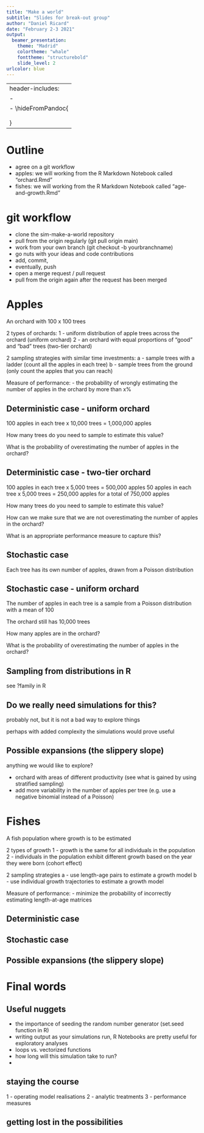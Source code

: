 ```yaml
---
title: "Make a world"
subtitle: "Slides for break-out group"
author: "Daniel Ricard"
date: "February 2-3 2021"
output: 
  beamer_presentation:
    theme: "Madrid"
    colortheme: "whale"
    fonttheme: "structurebold"
    slide_level: 2
urlcolor: blue
---
```


---
header-includes:
- \newcommand{\hideFromPandoc}[1]{#1}
- \hideFromPandoc{
    \let\Begin\begin
    \let\End\end
  }
---

# Outline
- agree on a git workflow
- apples: we will working from the R Markdown Notebook called "orchard.Rmd"
- fishes: we will working from the R Markdown Notebook called "age-and-growth.Rmd"

# git workflow
- clone the sim-make-a-world repository 
- pull from the origin regularly (git pull origin main)
- work from your own branch (git checkout -b yourbranchname)
- go nuts with your ideas and code contributions
- add, commit, 
- eventually, push
- open a merge request / pull request
- pull from the origin again after the request has been merged

# Apples
An orchard with 100 x 100 trees

2 types of orchards:
1 - uniform distribution of apple trees across the orchard (uniform orchard)
2 - an orchard with equal proportions of "good" and "bad" trees (two-tier orchard)

2 sampling strategies with similar time investments:
a - sample trees with a ladder (count all the apples in each tree)
b - sample trees from the ground (only count the apples that you can reach)

Measure of performance:
- the probability of wrongly estimating the number of apples in the orchard by more than x%


## Deterministic case - uniform orchard
100 apples in each tree x 10,000 trees = 1,000,000 apples

How many trees do you need to sample to estimate this value?

What is the probability of overestimating the number of apples in the orchard?


## Deterministic case - two-tier orchard
100 apples in each tree x 5,000 trees = 500,000 apples
50 apples in each tree x 5,000 trees = 250,000 apples
for a total of 750,000 apples

How many trees do you need to sample to estimate this value?

How can we make sure that we are not overestimating the number of apples in the orchard?

What is an appropriate performance measure to capture this?


## Stochastic case
Each tree has its own number of apples, drawn from a Poisson distribution

## Stochastic case - uniform orchard
The number of apples in each tree is a sample from a Poisson distribution with a mean of 100

The orchard still has 10,000 trees

How many apples are in the orchard?

What is the probability of overestimating the number of apples in the orchard?


## Sampling from distributions in R

see ?family in R

## Do we really need simulations for this?

probably not, but it is not a bad way to explore things

perhaps with added complexity the simulations would prove useful

## Possible expansions (the slippery slope)

anything we would like to explore?

- orchard with areas of different productivity (see what is gained by using stratified sampling)
- add more variability in the number of apples per tree (e.g. use a negative binomial instead of a Poisson)


# Fishes
A fish population where growth is to be estimated

2 types of growth
1 - growth is the same for all individuals in the population
2 - individuals in the population exhibit different growth based on the year they were born (cohort effect)

2 sampling strategies
a - use length-age pairs to estimate a growth model
b - use individual growth trajectories to estimate a growth model

Measure of performance:
- minimize the probability of incorrectly estimating length-at-age matrices


## Deterministic case


## Stochastic case


## Possible expansions (the slippery slope)

# Final words
## Useful nuggets
- the importance of seeding the random number generator (set.seed function in R)
- writing output as your simulations run, R Notebooks are pretty useful for exploratory analyses
- loops vs. vectorized functions
- how long will this simulation take to run?
- 

## staying the course
1 - operating model realisations
2 - analytic treatments
3 - performance measures

## getting lost in the possibilities

# 
